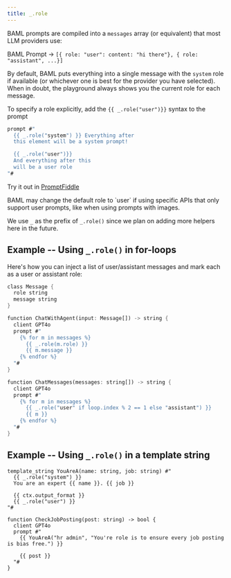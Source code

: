 ```yaml
---
title: _.role
---
```



BAML prompts are compiled into a `messages` array (or equivalent) that most LLM providers use:

BAML Prompt -> `[{ role: "user": content: "hi there"}, { role: "assistant", ...}]`

By default, BAML puts everything into a single message with the `system` role if available (or whichever one is best for the provider you have selected). 
When in doubt, the playground always shows you the current role for each message.

To specify a role explicitly, add the `{{ _.role("user")}}` syntax to the prompt
```rust
prompt #"
  {{ _.role("system") }} Everything after
  this element will be a system prompt!

  {{ _.role("user")}} 
  And everything after this
  will be a user role
"#
```
Try it out in [PromptFiddle](https://www.promptfiddle.com)

<Note>
  BAML may change the default role to `user` if using specific APIs that only support user prompts, like when using prompts with images.
</Note>

We use `_` as the prefix of `_.role()` since we plan on adding more helpers here in the future.

## Example -- Using `_.role()` in for-loops

Here's how you can inject a list of user/assistant messages and mark each as a user or assistant role:

```rust BAML
class Message {
  role string
  message string
}

function ChatWithAgent(input: Message[]) -> string {
  client GPT4o
  prompt #"
    {% for m in messages %}
      {{ _.role(m.role) }}
      {{ m.message }}
    {% endfor %}
  "#
}
```

```rust BAML
function ChatMessages(messages: string[]) -> string {
  client GPT4o
  prompt #"
    {% for m in messages %}
      {{ _.role("user" if loop.index % 2 == 1 else "assistant") }}
      {{ m }}
    {% endfor %}
  "#
}
```

## Example -- Using `_.role()` in a template string

```baml BAML
template_string YouAreA(name: string, job: string) #"
  {{ _.role("system") }} 
  You are an expert {{ name }}. {{ job }}

  {{ ctx.output_format }}
  {{ _.role("user") }}
"#

function CheckJobPosting(post: string) -> bool {
  client GPT4o
  prompt #"
    {{ YouAreA("hr admin", "You're role is to ensure every job posting is bias free.") }}

    {{ post }}
  "#
}
```
